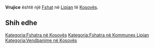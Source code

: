 {{Fshat në Kosovës
 | Emri                = Vrujice
| srp_N_name = Vrujice
| srp_N_FULL_NAME_RO = Vrujice
| srp_N_FULL_NAME_ND_RO = Vrujice
| srp_N_SORT_NAME_RG = VRUJICE
| srp_N_FULL_NAME_RG = Vrujice
| srp_N_FULL_NAME_ND_RG = Vrujice

 | Emri (Rasa dhanore) = 
 | Figura              = 
 | Shteti              = Kosovo
 | Komuna              = Lipjan
 | Kodi postar         = 
 | Sipërfaqja          = 

 | Popullsia           = 

 | Regj. i popullsisë  = 
 | Dend. e popullsisë  = 
 | Faqja zyrtare       = 
 <!--- Koordinatat ----> 
 | Gjerësia            = 43.190278
 | Gjatësia            = 20.762222
 | Lartësia            = 
}}
'''Vrujice''' është një [[Fshat]] në [[Lipjan]] të [[Kosovës]].

<!-- == Gjeografia == -->
<!-- == Historia == -->
<!-- == Demografia == -->
== Shih edhe ==
{{Komuna Lipjan}}
{{Kosovo-Administrata-Cung}}

[[Kategoria:Fshatra në Kosovës]]
[[Kategoria:Fshatra në Kommunes Lipjan]]
[[Kategoria:Vendbanime në Kosovës]]